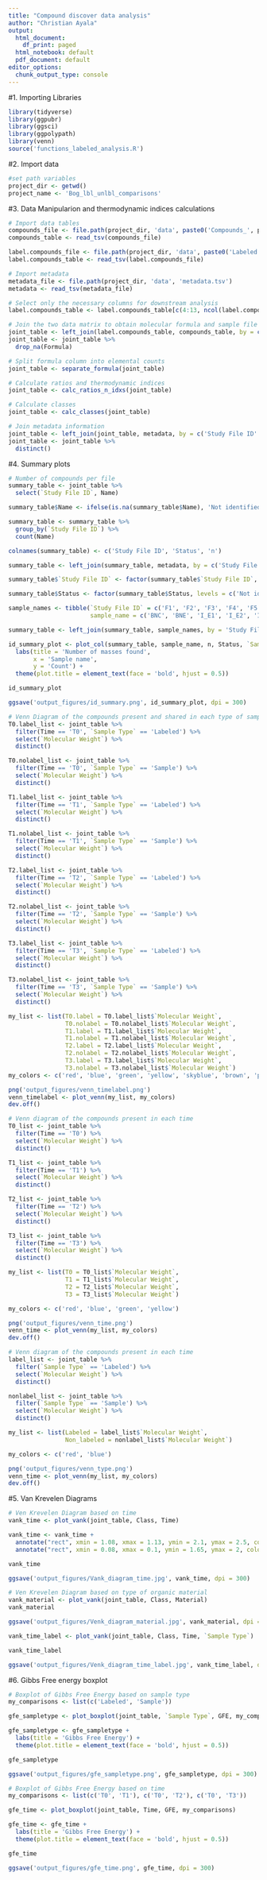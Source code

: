```yaml
---
title: "Compound discover data analysis"
author: "Christian Ayala"
output:
  html_document:
    df_print: paged
  html_notebook: default
  pdf_document: default
editor_options:
  chunk_output_type: console
---
```


#1. Importing Libraries

```r
library(tidyverse)
library(ggpubr)
library(ggsci)
library(ggpolypath)
library(venn)
source('functions_labeled_analysis.R')
```

#2. Import data

```r
#set path variables
project_dir <- getwd()
project_name <- 'Bog_lbl_unlbl_comparisons'
```

#3. Data Manipularion and thermodynamic indices calculations

```r
# Import data tables
compounds_file <- file.path(project_dir, 'data', paste0('Compounds_', project_name, '.tsv'))
compounds_table <- read_tsv(compounds_file)

label.compounds_file <- file.path(project_dir, 'data', paste0('Labeled Compounds per File_', project_name, '.tsv'))
label.compounds_table <- read_tsv(label.compounds_file)

# Import metadata
metadata_file <- file.path(project_dir, 'data', 'metadata.tsv')
metadata <- read_tsv(metadata_file)

# Select only the necessary columns for downstream analysis
label.compounds_table <- label.compounds_table[c(4:13, ncol(label.compounds_table))]

# Join the two data matrix to obtain molecular formula and sample file information
joint_table <- left_join(label.compounds_table, compounds_table, by = c("Molecular Weight"))
joint_table <- joint_table %>% 
  drop_na(Formula)

# Split formula column into elemental counts
joint_table <- separate_formula(joint_table)

# Calculate ratios and thermodynamic indices
joint_table <- calc_ratios_n_idxs(joint_table)

# Calculate classes
joint_table <- calc_classes(joint_table)

# Join metadata information
joint_table <- left_join(joint_table, metadata, by = c('Study File ID' = 'File'))
joint_table <- joint_table %>% 
  distinct()

```

#4. Summary plots

```r
# Number of compounds per file
summary_table <- joint_table %>% 
  select(`Study File ID`, Name)

summary_table$Name <- ifelse(is.na(summary_table$Name), 'Not identified', 'Identified')

summary_table <- summary_table %>% 
  group_by(`Study File ID`) %>% 
  count(Name)

colnames(summary_table) <- c('Study File ID', 'Status', 'n')

summary_table <- left_join(summary_table, metadata, by = c('Study File ID' = 'File'))

summary_table$`Study File ID` <- factor(summary_table$`Study File ID`, levels = c('F1', 'F2', 'F3', 'F4', 'F5', 'F6', 'F7', 'F8', 'F9', 'F10', 'F11', 'F12', 'F13', 'F14'))

summary_table$Status <- factor(summary_table$Status, levels = c('Not identified', 'Identified'))

sample_names <- tibble(`Study File ID` = c('F1', 'F2', 'F3', 'F4', 'F5', 'F6', 'F7', 'F8', 'F9', 'F10', 'F11', 'F12', 'F13', 'F14'),
                       sample_name = c('BNC', 'BNE', 'I_E1', 'I_E2', 'I_N1', 'I_N2', 'II_E1', 'II_E2', 'II_N1', 'II_N2', 'III_E1', 'III_E2', 'III_N1', 'III_N2'))

summary_table <- left_join(summary_table, sample_names, by = 'Study File ID')

id_summary_plot <- plot_col(summary_table, sample_name, n, Status, `Sample Type`) +
  labs(title = 'Number of masses found',
       x = 'Sample name',
       y = 'Count') +
  theme(plot.title = element_text(face = 'bold', hjust = 0.5))

id_summary_plot

ggsave('output_figures/id_summary.png', id_summary_plot, dpi = 300)

```

```r
# Venn Diagram of the compounds present and shared in each type of sample
T0.label_list <- joint_table %>% 
  filter(Time == 'T0', `Sample Type` == 'Labeled') %>% 
  select(`Molecular Weight`) %>% 
  distinct()

T0.nolabel_list <- joint_table %>% 
  filter(Time == 'T0', `Sample Type` == 'Sample') %>% 
  select(`Molecular Weight`) %>% 
  distinct()

T1.label_list <- joint_table %>% 
  filter(Time == 'T1', `Sample Type` == 'Labeled') %>% 
  select(`Molecular Weight`) %>% 
  distinct()

T1.nolabel_list <- joint_table %>% 
  filter(Time == 'T1', `Sample Type` == 'Sample') %>% 
  select(`Molecular Weight`) %>% 
  distinct()

T2.label_list <- joint_table %>% 
  filter(Time == 'T2', `Sample Type` == 'Labeled') %>% 
  select(`Molecular Weight`) %>% 
  distinct()

T2.nolabel_list <- joint_table %>% 
  filter(Time == 'T2', `Sample Type` == 'Sample') %>% 
  select(`Molecular Weight`) %>% 
  distinct()

T3.label_list <- joint_table %>% 
  filter(Time == 'T3', `Sample Type` == 'Labeled') %>% 
  select(`Molecular Weight`) %>% 
  distinct()

T3.nolabel_list <- joint_table %>% 
  filter(Time == 'T3', `Sample Type` == 'Sample') %>% 
  select(`Molecular Weight`) %>% 
  distinct()

my_list <- list(T0.label = T0.label_list$`Molecular Weight`,
                T0.nolabel = T0.nolabel_list$`Molecular Weight`,
                T1.label = T1.label_list$`Molecular Weight`,
                T1.nolabel = T1.nolabel_list$`Molecular Weight`,
                T2.label = T2.label_list$`Molecular Weight`,
                T2.nolabel = T2.nolabel_list$`Molecular Weight`,
                T3.label = T3.label_list$`Molecular Weight`,
                T3.nolabel = T3.nolabel_list$`Molecular Weight`)
my_colors <- c('red', 'blue', 'green', 'yellow', 'skyblue', 'brown', 'purple', 'yellow')

png('output_figures/venn_timelabel.png')
venn_timelabel <- plot_venn(my_list, my_colors)
dev.off()
```

```r

# Venn diagram of the compounds present in each time
T0_list <- joint_table %>% 
  filter(Time == 'T0') %>% 
  select(`Molecular Weight`) %>% 
  distinct()

T1_list <- joint_table %>% 
  filter(Time == 'T1') %>% 
  select(`Molecular Weight`) %>% 
  distinct()

T2_list <- joint_table %>% 
  filter(Time == 'T2') %>% 
  select(`Molecular Weight`) %>% 
  distinct()

T3_list <- joint_table %>% 
  filter(Time == 'T3') %>% 
  select(`Molecular Weight`) %>% 
  distinct()

my_list <- list(T0 = T0_list$`Molecular Weight`,
                T1 = T1_list$`Molecular Weight`,
                T2 = T2_list$`Molecular Weight`,
                T3 = T3_list$`Molecular Weight`)

my_colors <- c('red', 'blue', 'green', 'yellow')

png('output_figures/venn_time.png')
venn_time <- plot_venn(my_list, my_colors)
dev.off()

```

```r
# Venn diagram of the compounds present in each time
label_list <- joint_table %>% 
  filter(`Sample Type` == 'Labeled') %>% 
  select(`Molecular Weight`) %>% 
  distinct()

nonlabel_list <- joint_table %>% 
  filter(`Sample Type` == 'Sample') %>% 
  select(`Molecular Weight`) %>% 
  distinct()

my_list <- list(Labeled = label_list$`Molecular Weight`,
                Non_labeled = nonlabel_list$`Molecular Weight`)

my_colors <- c('red', 'blue')

png('output_figures/venn_type.png')
venn_time <- plot_venn(my_list, my_colors)
dev.off()
```


#5. Van Krevelen Diagrams

```r

# Ven Krevelen Diagram based on time
vank_time <- plot_vank(joint_table, Class, Time)

vank_time <- vank_time + 
  annotate("rect", xmin = 1.08, xmax = 1.13, ymin = 2.1, ymax = 2.5, colour = 'red', fill = NA, linetype = 'dashed') +
  annotate("rect", xmin = 0.08, xmax = 0.1, ymin = 1.65, ymax = 2, colour = 'red', fill = NA, linetype = 'dashed')

vank_time

ggsave('output_figures/Vank_diagram_time.jpg', vank_time, dpi = 300)

```

```r

# Ven Krevelen Diagram based on type of organic material
vank_material <- plot_vank(joint_table, Class, Material)
vank_material

ggsave('output_figures/Venk_diagram_material.jpg', vank_material, dpi = 300)

vank_time_label <- plot_vank(joint_table, Class, Time, `Sample Type`)

vank_time_label

ggsave('output_figures/Venk_diagram_time_label.jpg', vank_time_label, dpi = 300)
```


#6. Gibbs Free energy boxplot

```r

# Boxplot of Gibbs Free Energy based on sample type
my_comparisons <- list(c('Labeled', 'Sample'))

gfe_sampletype <- plot_boxplot(joint_table, `Sample Type`, GFE, my_comparisons)

gfe_sampletype <- gfe_sampletype +
  labs(title = 'Gibbs Free Energy') +
  theme(plot.title = element_text(face = 'bold', hjust = 0.5))

gfe_sampletype

ggsave('output_figures/gfe_sampletype.png', gfe_sampletype, dpi = 300)
```

```r

# Boxplot of Gibbs Free Energy based on time
my_comparisons <- list(c('T0', 'T1'), c('T0', 'T2'), c('T0', 'T3'))

gfe_time <- plot_boxplot(joint_table, Time, GFE, my_comparisons)

gfe_time <- gfe_time +
  labs(title = 'Gibbs Free Energy') +
  theme(plot.title = element_text(face = 'bold', hjust = 0.5))

gfe_time

ggsave('output_figures/gfe_time.png', gfe_time, dpi = 300)
```


